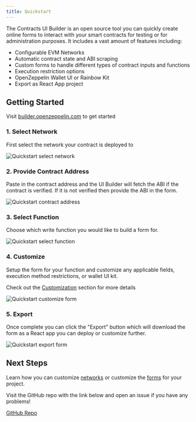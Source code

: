 ```yaml
---
title: Quickstart
---
```


The Contracts UI Builder is an open source tool you can quickly create online forms to interact with your smart contracts for testing or for administration purposes. It includes a vast amount of features including:

* Configurable EVM Networks
* Automatic contract state and ABI scraping
* Custom forms to handle different types of contract inputs and functions
* Execution restriction options
* OpenZeppelin Wallet UI or Rainbow Kit
* Export as React App project

## Getting Started

Visit [builder.openzeppelin.com](https://builder.openzeppelin.com) to get started

### 1. Select Network

First select the network your contract is deployed to

![Quickstart select network](/ui-builder/quickstart-select-network.png)

### 2. Provide Contract Address

Paste in the contract address and the UI Builder will fetch the ABI if the contract is verified. If it is not verified then provide the ABI in the form.

![Quickstart contract address](/ui-builder/quickstart-contract-address.png)

### 3. Select Function

Choose which write function you would like to build a form for.

![Quickstart select function](/ui-builder/quickstart-select-function.png)

### 4. Customize

Setup the form for your function and customize any applicable fields, execution method restrictions, or wallet UI kit.



Check out the [Customization](customization) section for more details


![Quickstart customize form](/ui-builder/quickstart-customize-form.png)

### 5. Export

Once complete you can click the "Export" button which will download the form as a React app you can deploy or customize further.

![Quickstart export form](/ui-builder/quickstart-export-form.png)

## Next Steps

Learn how you can customize [networks](networks) or customize the [forms](functions) for your project.

Visit the GitHub repo with the link below and open an issue if you have any problems!

[GitHub Repo](https://github.com/OpenZeppelin/ui-builder)
